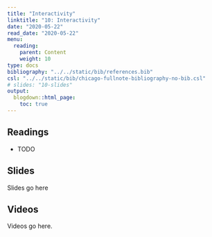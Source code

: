 ```yaml
---
title: "Interactivity"
linktitle: "10: Interactivity"
date: "2020-05-22"
read_date: "2020-05-22"
menu:
  reading:
    parent: Content
    weight: 10
type: docs
bibliography: "../../static/bib/references.bib"
csl: "../../static/bib/chicago-fullnote-bibliography-no-bib.csl"
# slides: "10-slides"
output:
  blogdown::html_page:
    toc: true
---
```


## Readings

- TODO


## Slides

Slides go here


## Videos

Videos go here.
